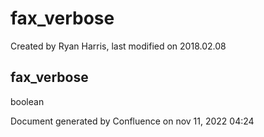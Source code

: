 
# fax_verbose 

 Created by  Ryan Harris, last modified on 2018.02.08

## fax_verbose

boolean

Document generated by Confluence on nov 11, 2022 04:24
